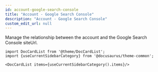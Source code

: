 ```yaml
---
id: account-google-search-console
title: "Account - Google Search Console"
description: "Account - Google Search Console"
custom_edit_url: null
---
```




Manage the relationship between the account and the Google Search Console siteUrl.



```mdx-code-block
import DocCardList from '@theme/DocCardList';
import {useCurrentSidebarCategory} from '@docusaurus/theme-common';

<DocCardList items={useCurrentSidebarCategory().items}/>
```
      